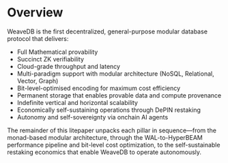 # Overview

WeaveDB is the first decentralized, general-purpose modular database protocol that delivers:

- Full Mathematical provability
- Succinct ZK verifiability
- Cloud-grade throughput and latency
- Multi-paradigm support with modular architecture (NoSQL, Relational, Vector, Graph)
- Bit-level-optimised encoding for maximum cost efficiency
- Permanent storage that enables provable data and compute provenance
- Indefinite vertical and horizontal scalability
- Economically self-sustaining operations through DePIN restaking
- Autonomy and self-sovereignty via onchain AI agents

The remainder of this litepaper unpacks each pillar in sequence—from the monad-based modular architecture, through the WAL-to-HyperBEAM performance pipeline and bit-level cost optimization, to the self-sustainable restaking economics that enable WeaveDB to operate autonomously.
